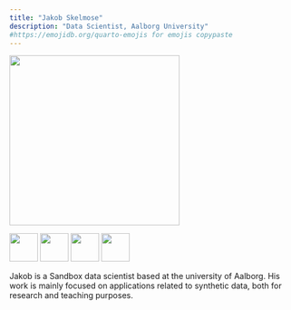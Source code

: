 ```yaml
---
title: "Jakob Skelmose"
description: "Data Scientist, Aalborg University"
#https://emojidb.org/quarto-emojis for emojis copypaste
---
```


![](jaKob.jpg){width=300}

[![](Github_black.png){width=50}](https://github.com/tzuV)   [![](Outlook.png){width=50}](mailto:jbks@dcm.aau.dk?subject=Test)   [![](mapPin.png){width=50}](https://www.klinisk.aau.dk/forskning/forskningsenheder-og-centre/center-for-clinical-data-science)   [![](www.png){width=50}](https://vbn.aau.dk/da/persons/148971)   

Jakob is a Sandbox data scientist based at the university of Aalborg. His work is mainly focused on applications related to synthetic data, both for research and teaching purposes.